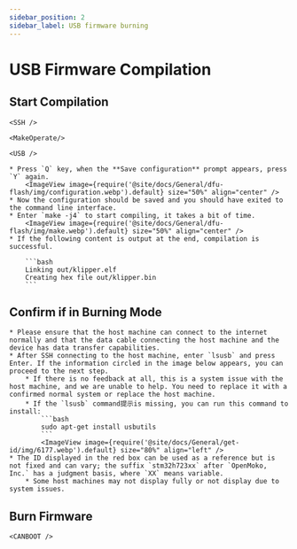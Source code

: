 ```yaml
---
sidebar_position: 2
sidebar_label: USB firmware burning
---
```




# USB Firmware Compilation


## Start Compilation

    <SSH />

    <MakeOperate/>

    <USB />

    * Press `Q` key, when the **Save configuration** prompt appears, press `Y` again.
        <ImageView image={require('@site/docs/General/dfu-flash/img/configuration.webp').default} size="50%" align="center" />
    * Now the configuration should be saved and you should have exited to the command line interface.
    * Enter `make -j4` to start compiling, it takes a bit of time.
        <ImageView image={require('@site/docs/General/dfu-flash/img/make.webp').default} size="50%" align="center" />
    * If the following content is output at the end, compilation is successful.

        ```bash
        Linking out/klipper.elf
        Creating hex file out/klipper.bin
        ```
## Confirm if in Burning Mode

    * Please ensure that the host machine can connect to the internet normally and that the data cable connecting the host machine and the device has data transfer capabilities.
    * After SSH connecting to the host machine, enter `lsusb` and press Enter. If the information circled in the image below appears, you can proceed to the next step.
        * If there is no feedback at all, this is a system issue with the host machine, and we are unable to help. You need to replace it with a confirmed normal system or replace the host machine.
        * If the `lsusb` command提示is missing, you can run this command to install:
            ```bash
            sudo apt-get install usbutils
            ```
            <ImageView image={require('@site/docs/General/get-id/img/6177.webp').default} size="80%" align="left" /> 
    * The ID displayed in the red box can be used as a reference but is not fixed and can vary; the suffix `stm32h723xx` after `OpenMoko, Inc.` has a judgment basis, where `XX` means variable.
        * Some host machines may not display fully or not display due to system issues.

## Burn Firmware
    
    <CANBOOT />
